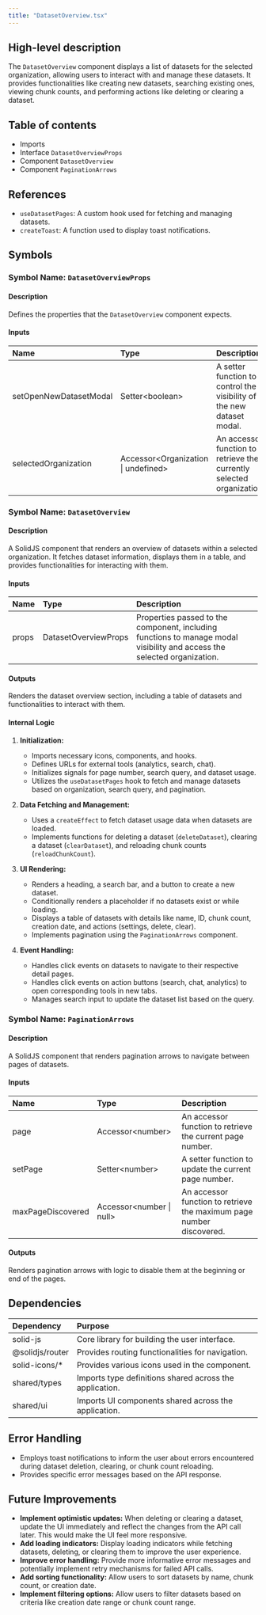 ```yaml
---
title: "DatasetOverview.tsx"
---
```


## High-level description
The `DatasetOverview` component displays a list of datasets for the selected organization, allowing users to interact with and manage these datasets. It provides functionalities like creating new datasets, searching existing ones, viewing chunk counts, and performing actions like deleting or clearing a dataset.

## Table of contents
- Imports
- Interface `DatasetOverviewProps`
- Component `DatasetOverview`
- Component `PaginationArrows`

## References
- `useDatasetPages`: A custom hook used for fetching and managing datasets.
- `createToast`: A function used to display toast notifications.

## Symbols

### Symbol Name: `DatasetOverviewProps`
#### Description
Defines the properties that the `DatasetOverview` component expects.

#### Inputs
| Name | Type | Description |
|:-----|:-----|:------------|
| setOpenNewDatasetModal | Setter&lt;boolean&gt; |  A setter function to control the visibility of the new dataset modal. |
| selectedOrganization | Accessor&lt;Organization \| undefined&gt; | An accessor function to retrieve the currently selected organization. |

### Symbol Name: `DatasetOverview`
#### Description
A SolidJS component that renders an overview of datasets within a selected organization. It fetches dataset information, displays them in a table, and provides functionalities for interacting with them.

#### Inputs
| Name | Type | Description |
|:-----|:-----|:------------|
| props | DatasetOverviewProps |  Properties passed to the component, including functions to manage modal visibility and access the selected organization. |

#### Outputs
Renders the dataset overview section, including a table of datasets and functionalities to interact with them.

#### Internal Logic
1. **Initialization:**
   - Imports necessary icons, components, and hooks.
   - Defines URLs for external tools (analytics, search, chat).
   - Initializes signals for page number, search query, and dataset usage.
   - Utilizes the `useDatasetPages` hook to fetch and manage datasets based on organization, search query, and pagination.

2. **Data Fetching and Management:**
   - Uses a `createEffect` to fetch dataset usage data when datasets are loaded.
   - Implements functions for deleting a dataset (`deleteDataset`), clearing a dataset (`clearDataset`), and reloading chunk counts (`reloadChunkCount`).

3. **UI Rendering:**
   - Renders a heading, a search bar, and a button to create a new dataset.
   - Conditionally renders a placeholder if no datasets exist or while loading.
   - Displays a table of datasets with details like name, ID, chunk count, creation date, and actions (settings, delete, clear).
   - Implements pagination using the `PaginationArrows` component.

4. **Event Handling:**
   - Handles click events on datasets to navigate to their respective detail pages.
   - Handles click events on action buttons (search, chat, analytics) to open corresponding tools in new tabs.
   - Manages search input to update the dataset list based on the query.

### Symbol Name: `PaginationArrows`
#### Description
A SolidJS component that renders pagination arrows to navigate between pages of datasets.

#### Inputs
| Name | Type | Description |
|:-----|:-----|:------------|
| page | Accessor&lt;number&gt; | An accessor function to retrieve the current page number. |
| setPage | Setter&lt;number&gt; | A setter function to update the current page number. |
| maxPageDiscovered | Accessor&lt;number \| null&gt; | An accessor function to retrieve the maximum page number discovered. |

#### Outputs
Renders pagination arrows with logic to disable them at the beginning or end of the pages.

## Dependencies
| Dependency | Purpose |
|:-----------|:--------|
| solid-js | Core library for building the user interface. |
| @solidjs/router | Provides routing functionalities for navigation. |
| solid-icons/* | Provides various icons used in the component. |
| shared/types | Imports type definitions shared across the application. |
| shared/ui | Imports UI components shared across the application. |

## Error Handling
- Employs toast notifications to inform the user about errors encountered during dataset deletion, clearing, or chunk count reloading.
- Provides specific error messages based on the API response.

## Future Improvements
- **Implement optimistic updates:** When deleting or clearing a dataset, update the UI immediately and reflect the changes from the API call later. This would make the UI feel more responsive.
- **Add loading indicators:** Display loading indicators while fetching datasets, deleting, or clearing them to improve the user experience.
- **Improve error handling:** Provide more informative error messages and potentially implement retry mechanisms for failed API calls.
- **Add sorting functionality:** Allow users to sort datasets by name, chunk count, or creation date.
- **Implement filtering options:** Allow users to filter datasets based on criteria like creation date range or chunk count range.
